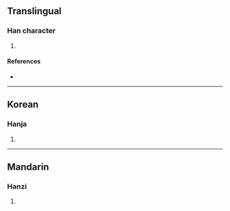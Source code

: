 {{character info/new}}
==Translingual==

===Han character===
{{Han char|rn=9|rad=人|as=12|sn=14|four=|canj=OTPD|ids=⿰亻葉}}

# {{defn|Han|sort=人12}}

====References====
* {{Han ref|kx=0118.080|dkj=01160|dj=0250.190|hdz=10217.080|uh=50F7|ud=20727}}

----

==Korean==

===Hanja===
{{ko-hanja|hangeul=엽|rv=yeop|mr=yŏp|y=yep}}

# {{defn|lang=ko|sort=人12}}

----

==Mandarin==

===Hanzi===
{{cmn-hanzi|pin=[[yè]] ([[ye4]])|wg=yeh<sup>4</sup>}}

# {{defn|lang=cmn|sort=人12}}